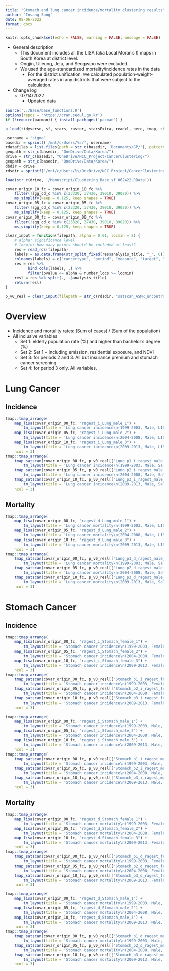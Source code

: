 ```yaml
---
title: "Stomach and lung cancer incidence/mortality clustering results"
author: "Insang Song"
date: 08-06-2022
format: docx
---
```


```r
knitr::opts_chunk$set(echo = FALSE, warning = FALSE, message = FALSE)
```

- General description
    - This document includes all the LISA (aka Local Moran's _I_) maps in South Korea at district level.
    - Ongjin, Ulleung, Jeju, and Seogwipo were excluded.
    - We used the age-standardized mortality/incidence rates in the data
        - For the district unification, we calculated population-weight-averaged rates in any districts that were subject to the calculation.

- Change log
    - 07/14/2022
        - Updated data


```r
source('../Base/base_functions.R')
options(repos = 'https://cran.seoul.go.kr')
if (!require(pacman)) { install.packages('pacman') } 

p_load(tidyverse, sf, stars, raster, starsExtra, readxl, here, tmap, stargazer, smerc, DClusterm, kableExtra, patchwork, rmapshaper, spdep)

username = 'sigma'
basedir = sprintf('/mnt/c/Users/%s/', username)
rdatafiles = list.files(path = str_c(basedir, 'Documents/GP/'), pattern = '*.RData', full.names = TRUE)
geopath = str_c(basedir, "OneDrive/Data/Korea/")
drive = str_c(basedir, "OneDrive/NCC_Project/CancerClustering/")
geopath = str_c(basedir, "OneDrive/Data/Korea/")
dbdir = drive  
rdsdir = sprintf("/mnt/c/Users/%s/OneDrive/NCC_Project/CancerClustering/", username)

```


```r
load(str_c(drive, '/Manuscript/Clustering_Base_sf_062422.RData'))

covar_origin_10_fc = covar_origin_10_fc %>%
    filter(!sgg_cd_c %in% c(23320, 37430, 39010, 39020)) %>%
    ms_simplify(keep = 0.125, keep_shapes = TRUE)
covar_origin_05_fc = covar_origin_05_fc %>%
    filter(!sgg_cd_c %in% c(23320, 37430, 39010, 39020)) %>%
    ms_simplify(keep = 0.125, keep_shapes = TRUE)
covar_origin_00_fc = covar_origin_00_fc %>%
    filter(!sgg_cd_c %in% c(23320, 37430, 39010, 39020)) %>%
    ms_simplify(keep = 0.125, keep_shapes = TRUE)

clear_input = function(filepath, alpha = 0.01, locmin = 2) {
    # alpha: significance level
    # locmin: how many points should be included at least?
    res = read_rds(filepath)
    labels = as.data.frame(str_split_fixed(res$analysis_title, "_", 6))
    colnames(labels) = c("cancertype", "period", "measure", "target", "sex", "vset")
    res = res %>%
          bind_cols(labels, .) %>%
          filter(pvalue <= alpha & number_locs >= locmin)
    resl = res %>% split(., .$analysis_title)
    return(resl)
}

p_v0_resl = clear_input(filepath = str_c(rdsdir, "satscan_ASMR_uncontrolled_resid.rds"))

```

# Overview
- Incidence and mortality rates: (Sum of cases) / (Sum of the population)
- All inclusive variables
    - Set 1: elderly population rate (%) and higher than bachelor's degree (%)
    - Set 2: Set 1 + including emission, residential exposure, and NDVI
    - Set 3: for periods 2 and 3. All but insurance premium and stomach cancer screening
    - Set 4: for period 3 only. All variables.

# Lung Cancer
## Incidence
```r

tmap::tmap_arrange(
    map_lisa(covar_origin_00_fc, "ragest_i_Lung_male_1") +
        tm_layout(title = 'Lung cancer incidence\n(1999-2003, Male, LISA)   ', frame = FALSE),
    map_lisa(covar_origin_05_fc, "ragest_i_Lung_male_2") +
        tm_layout(title = 'Lung cancer incidence\n(2004-2008, Male, LISA)   ', frame = FALSE),
    map_lisa(covar_origin_10_fc, "ragest_i_Lung_male_3") +
        tm_layout(title = 'Lung cancer incidence\n(2009-2013, Male, LISA)   ', frame = FALSE),
    ncol = 3)
tmap::tmap_arrange(
    tmap_satscan(covar_origin_00_fc, p_v0_resl[["Lung_p1_i_ragest_male_"]]) + 
        tm_layout(title = 'Lung cancer incidence\n(1999-2003, Male, SaTScan)', frame = FALSE),
    tmap_satscan(covar_origin_05_fc, p_v0_resl[["Lung_p2_i_ragest_male_"]]) + 
        tm_layout(title = 'Lung cancer incidence\n(2004-2008, Male, SaTScan)', frame = FALSE),
    tmap_satscan(covar_origin_10_fc, p_v0_resl[["Lung_p3_i_ragest_male_"]]) + 
        tm_layout(title = 'Lung cancer incidence\n(2009-2013, Male, SaTScan)', frame = FALSE),
    ncol = 3)


```


## Mortality
```r

tmap::tmap_arrange(
    map_lisa(covar_origin_00_fc, "ragest_d_Lung_male_1") +
        tm_layout(title = 'Lung cancer mortality\n(1999-2003, Male, LISA)   ', frame = FALSE),
    map_lisa(covar_origin_05_fc, "ragest_d_Lung_male_2") +
        tm_layout(title = 'Lung cancer mortality\n(2004-2008, Male, LISA)   ', frame = FALSE),
    map_lisa(covar_origin_10_fc, "ragest_d_Lung_male_3") +
        tm_layout(title = 'Lung cancer mortality\n(2009-2013, Male, LISA)   ', frame = FALSE),
    ncol = 3)
tmap::tmap_arrange(
    tmap_satscan(covar_origin_00_fc, p_v0_resl[["Lung_p1_d_ragest_male_"]]) + 
        tm_layout(title = 'Lung cancer mortality\n(1999-2003, Male, SaTScan)', frame = FALSE),
    tmap_satscan(covar_origin_05_fc, p_v0_resl[["Lung_p2_d_ragest_male_"]]) + 
        tm_layout(title = 'Lung cancer mortality\n(2004-2008, Male, SaTScan)', frame = FALSE),
    tmap_satscan(covar_origin_10_fc, p_v0_resl[["Lung_p3_d_ragest_male_"]]) + 
        tm_layout(title = 'Lung cancer mortality\n(2009-2013, Male, SaTScan)', frame = FALSE),
    ncol = 3)


```




# Stomach Cancer
## Incidence
```r

tmap::tmap_arrange(
    map_lisa(covar_origin_00_fc, "ragest_i_Stomach_female_1") +
        tm_layout(title = 'Stomach cancer incidence\n(1999-2003, Female, LISA)   ', frame = FALSE),
    map_lisa(covar_origin_05_fc, "ragest_i_Stomach_female_2") +
        tm_layout(title = 'Stomach cancer incidence\n(2004-2008, Female, LISA)   ', frame = FALSE),
    map_lisa(covar_origin_10_fc, "ragest_i_Stomach_female_3") +
        tm_layout(title = 'Stomach cancer incidence\n(2009-2013, Female, LISA)   ', frame = FALSE),
    ncol = 3)
tmap::tmap_arrange(
    tmap_satscan(covar_origin_00_fc, p_v0_resl[["Stomach_p1_i_ragest_female_"]]) + 
        tm_layout(title = 'Stomach cancer incidence\n(1999-2003, Female, SaTScan)', frame = FALSE),
    tmap_satscan(covar_origin_05_fc, p_v0_resl[["Stomach_p2_i_ragest_female_"]]) + 
        tm_layout(title = 'Stomach cancer incidence\n(2004-2008, Female, SaTScan)', frame = FALSE),
    tmap_satscan(covar_origin_10_fc, p_v0_resl[["Stomach_p3_i_ragest_female_"]]) + 
        tm_layout(title = 'Stomach cancer incidence\n(2009-2013, Female, SaTScan)', frame = FALSE),
    ncol = 3)

tmap::tmap_arrange(
    map_lisa(covar_origin_00_fc, "ragest_i_Stomach_male_1") +
        tm_layout(title = 'Stomach cancer incidence\n(1999-2003, Male, LISA)   ', frame = FALSE),
    map_lisa(covar_origin_05_fc, "ragest_i_Stomach_male_2") +
        tm_layout(title = 'Stomach cancer incidence\n(2004-2008, Male, LISA)   ', frame = FALSE),
    map_lisa(covar_origin_10_fc, "ragest_i_Stomach_male_3") +
        tm_layout(title = 'Stomach cancer incidence\n(2009-2013, Male, LISA)   ', frame = FALSE),
    ncol = 3)
tmap::tmap_arrange(
    tmap_satscan(covar_origin_00_fc, p_v0_resl[["Stomach_p1_i_ragest_male_"]]) + 
        tm_layout(title = 'Stomach cancer incidence\n(1999-2003, Male, SaTScan)', frame = FALSE),
    tmap_satscan(covar_origin_05_fc, p_v0_resl[["Stomach_p2_i_ragest_male_"]]) + 
        tm_layout(title = 'Stomach cancer incidence\n(2004-2008, Male, SaTScan)', frame = FALSE),
    tmap_satscan(covar_origin_10_fc, p_v0_resl[["Stomach_p3_i_ragest_male_"]]) + 
        tm_layout(title = 'Stomach cancer incidence\n(2009-2013, Male, SaTScan)', frame = FALSE),
    ncol = 3)


```


## Mortality
```r

tmap::tmap_arrange(
    map_lisa(covar_origin_00_fc, "ragest_d_Stomach_female_1") +
        tm_layout(title = 'Stomach cancer mortality\n(1999-2003, Female, LISA)   ', frame = FALSE),
    map_lisa(covar_origin_05_fc, "ragest_d_Stomach_female_2") +
        tm_layout(title = 'Stomach cancer mortality\n(2004-2008, Female, LISA)   ', frame = FALSE),
    map_lisa(covar_origin_10_fc, "ragest_d_Stomach_female_3") +
        tm_layout(title = 'Stomach cancer mortality\n(2009-2013, Female, LISA)   ', frame = FALSE),
    ncol = 3)
tmap::tmap_arrange(
    tmap_satscan(covar_origin_00_fc, p_v0_resl[["Stomach_p1_d_ragest_female_"]]) + 
        tm_layout(title = 'Stomach cancer mortality\n(1999-2003, Female, SaTScan)', frame = FALSE),
    tmap_satscan(covar_origin_05_fc, p_v0_resl[["Stomach_p2_d_ragest_female_"]]) + 
        tm_layout(title = 'Stomach cancer mortality\n(2004-2008, Female, SaTScan)', frame = FALSE),
    tmap_satscan(covar_origin_10_fc, p_v0_resl[["Stomach_p3_d_ragest_female_"]]) + 
        tm_layout(title = 'Stomach cancer mortality\n(2009-2013, Female, SaTScan)', frame = FALSE),
    ncol = 3)

tmap::tmap_arrange(
    map_lisa(covar_origin_00_fc, "ragest_d_Stomach_male_1") +
        tm_layout(title = 'Stomach cancer mortality\n(1999-2003, Male, LISA)   ', frame = FALSE),
    map_lisa(covar_origin_05_fc, "ragest_d_Stomach_male_2") +
        tm_layout(title = 'Stomach cancer mortality\n(2004-2008, Male, LISA)   ', frame = FALSE),
    map_lisa(covar_origin_10_fc, "ragest_d_Stomach_male_3") +
        tm_layout(title = 'Stomach cancer mortality\n(2009-2013, Male, LISA)   ', frame = FALSE),
    ncol = 3)
tmap::tmap_arrange(
    tmap_satscan(covar_origin_00_fc, p_v0_resl[["Stomach_p1_d_ragest_male_"]]) + 
        tm_layout(title = 'Stomach cancer mortality\n(1999-2003, Male, SaTScan)', frame = FALSE),
    tmap_satscan(covar_origin_05_fc, p_v0_resl[["Stomach_p2_d_ragest_male_"]]) + 
        tm_layout(title = 'Stomach cancer mortality\n(2004-2008, Male, SaTScan)', frame = FALSE),
    tmap_satscan(covar_origin_10_fc, p_v0_resl[["Stomach_p3_d_ragest_male_"]]) + 
        tm_layout(title = 'Stomach cancer mortality\n(2009-2013, Male, SaTScan)', frame = FALSE),
    ncol = 3)


```

